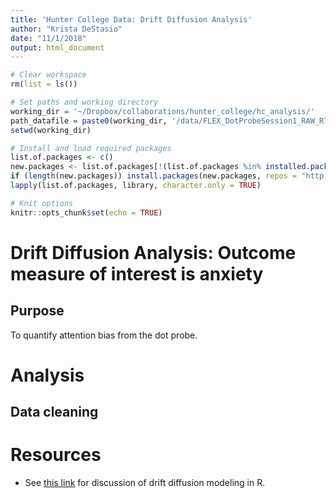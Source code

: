 ```yaml
---
title: 'Hunter College Data: Drift Diffusion Analysis'
author: "Krista DeStasio"
date: "11/1/2018"
output: html_document
---
```


```r
# Clear workspace
rm(list = ls()) 

# Set paths and working directory
working_dir = '~/Dropbox/collaborations/hunter_college/hc_analysis/'
path_datafile = paste0(working_dir, '/data/FLEX_DotProbeSession1_RAW_RTs by trial.xlsx')
setwd(working_dir)

# Install and load required packages
list.of.packages <- c()
new.packages <- list.of.packages[!(list.of.packages %in% installed.packages()[,"Package"])] 
if (length(new.packages)) install.packages(new.packages, repos = "http://cran.us.r-project.org")
lapply(list.of.packages, library, character.only = TRUE)

# Knit options
knitr::opts_chunk$set(echo = TRUE)
```


# Drift Diffusion Analysis: Outcome measure of interest is anxiety
## Purpose
To quantify attention bias from the dot probe. 

# Analysis 
## Data cleaning

# Resources

- See [this link](https://jimgrange.wordpress.com/tag/r-statistics/) for discussion of drift diffusion modeling in R.  


